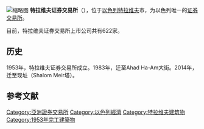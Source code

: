 [[File:BursaTelAviv-1.jpg|缩略图]]
'''特拉维夫证券交易所'''（{{lang-he|הבורסה לניירות ערך בתל אביב}}），位于[[以色列|以色列]][[特拉维夫|特拉维夫]]市，为以色列唯一的[[证券交易所|证券交易所]]。

目前，特拉维夫证券交易所上市公司共有622家。

== 历史 ==
1953年，特拉维夫证券交易所成立。1983年，迁至Ahad Ha-Am大街。2014年，迁至现址（Shalom Meir塔）。

==参考文献==
{{reflist}}

{{世界交易所联合会}}

[[Category:亞洲證券交易所|Category:亞洲證券交易所]]
[[Category:以色列經濟|Category:以色列經濟]]
[[Category:特拉维夫建筑物|Category:特拉维夫建筑物]]
[[Category:1953年完工建築物|Category:1953年完工建築物]]